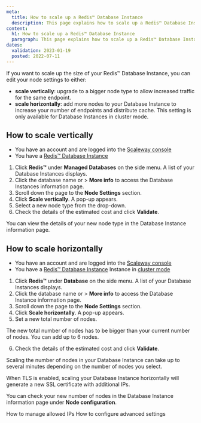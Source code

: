 ```yaml
---
meta:
  title: How to scale up a Redis™ Database Instance
  description: This page explains how to scale up a Redis™ Database Instance
content:
  h1: How to scale up a Redis™ Database Instance
  paragraph: This page explains how to scale up a Redis™ Database Instance
dates:
  validation: 2023-01-19
  posted: 2022-07-11
---
```


If you want to scale up the size of your Redis™ Database Instance, you can edit your node settings to either:

  - **scale vertically**: upgrade to a bigger node type to allow increased traffic for the same endpoint.
  - **scale horizontally**: add more nodes to your Database Instance to increase your number of endpoints and distribute cache. This setting is only available for Database Instances in cluster mode.

## How to scale vertically 

<Message type="requirement">

- You have an account and are logged into the [Scaleway console](https://console.scaleway.com)
- You have a [Redis™ Database Instance](/managed-databases/redis/how-to/create-a-database-for-redis)

</Message>

1. Click **Redis™** under **Managed Databases** on the side menu. A list of your Database Instances displays.
2. Click the database name or <Icon name="more" /> > **More info** to access the Database Instances information page.
3. Scroll down the page to the **Node Settings** section.
4. Click **Scale vertically**. A pop-up appears.
5. Select a new node type from the drop-down.
6. Check the details of the estimated cost and click **Validate**. 

  You can view the details of your new node type in the Database Instance information page.

## How to scale horizontally

<Message type="requirement">

- You have an account and are logged into the [Scaleway console](https://console.scaleway.com)
- You have a [Redis™ Database Instance](/managed-databases/redis/how-to/create-a-database-for-redis) Instance in [cluster mode](/managed-databases/redis/concepts/#cluster-mode)

</Message>

1. Click **Redis™** under **Database** on the side menu. A list of your Database Instances displays.
2. Click the database name or <Icon name="more" /> > **More info** to access the Database Instance information page.
3. Scroll down the page to the **Node Settings** section.
4. Click **Scale horizontally**. A pop-up appears.
5. Set a new total number of nodes. 

  <Message type="note">

  The new total number of nodes has to be bigger than your current number of nodes. You can add up to 6 nodes.

  </Message> 

6. Check the details of the estimated cost and click **Validate**. 

  <Message type="note">

  Scaling the number of nodes in your Database Instance can take up to several minutes depending on the number of nodes you select.

  </Message>
  
  <Message type="note">

  When TLS is enabled, scaling your Database Instance horizontally will generate a new SSL certificate with additional IPs.

  </Message>

  You can check your new number of nodes in the Database Instance information page under **Node configuration**.

<Navigation title="See Also">
  <PreviousButton to="/managed-databases/redis/how-to/manage-allowed-ip-addresses-redis">How to manage allowed IPs</PreviousButton>
  <NextButton to="/managed-databases/redis/how-to/configure-advanced-settings-redis">How to configure advanced settings</NextButton>
</Navigation>
